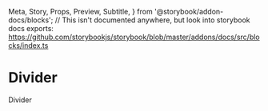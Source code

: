   Meta,
  Story,
  Props,
  Preview,
  Subtitle,
} from '@storybook/addon-docs/blocks';
// This isn't documented anywhere, but look into storybook docs exports: https://github.com/storybookjs/storybook/blob/master/addons/docs/src/blocks/index.ts


<Meta title="Components/Divider" component={Divider}></Meta>

# Divider

<Subtitle>Divider</Subtitle>

<Preview withToolbar withSource="open">
  <Story name="Base">
    <Divider/>
  </Story>
</Preview>

<Preview withToolbar withSource="open">
  <Story name="With direction prop">
    <Divider direction="vertical" height={4} />
  </Story>
</Preview>

